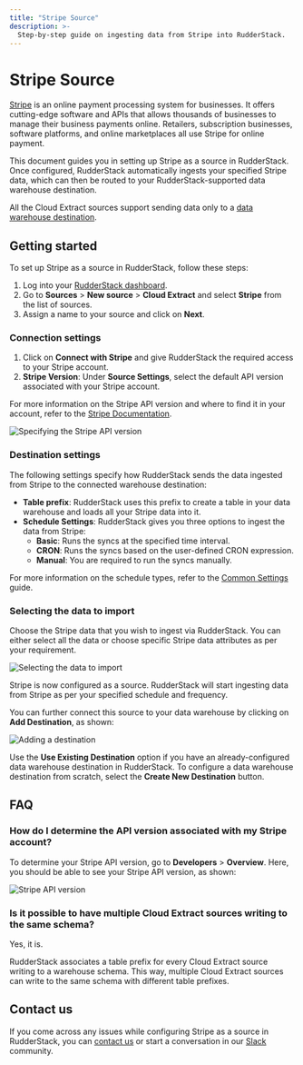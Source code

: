 ```yaml
---
title: "Stripe Source"
description: >-
  Step-by-step guide on ingesting data from Stripe into RudderStack.
---
```


# Stripe Source

[Stripe](https://stripe.com/) is an online payment processing system for businesses. It offers cutting-edge software and APIs that allows thousands of businesses to manage their business payments online. Retailers, subscription businesses, software platforms, and online marketplaces all use Stripe for online payment.

This document guides you in setting up Stripe as a source in RudderStack. Once configured, RudderStack automatically ingests your specified Stripe data, which can then be routed to your RudderStack-supported data warehouse destination.

<div class="warningBlock">

All the Cloud Extract sources support sending data only to a <a href="https://www.rudderstack.com/docs/data-warehouse-integrations/">data warehouse destination</a>.
</div>

## Getting started

To set up Stripe as a source in RudderStack, follow these steps:

1. Log into your [RudderStack dashboard](https://app.rudderstack.com/).
2. Go to **Sources** > **New source** > **Cloud Extract** and select **Stripe** from the list of sources.
3. Assign a name to your source and click on **Next**.

### Connection settings

1. Click on **Connect with Stripe** and give RudderStack the required access to your Stripe account.
2. **Stripe Version**: Under **Source Settings**, select the default API version associated with your Stripe account.

<div class="infoBlock">

For more information on the Stripe API version and where to find it in your account, refer to the <a href="https://stripe.com/docs/upgrades">Stripe Documentation</a>.
</div>

<img src="../assets/cloud-extract-sources/stripe-source-settings.png" alt="Specifying the Stripe API version" />

### Destination settings

The following settings specify how RudderStack sends the data ingested from Stripe to the connected warehouse destination:

- **Table prefix**: RudderStack uses this prefix to create a table in your data warehouse and loads all your Stripe data into it.
- **Schedule Settings**: RudderStack gives you three options to ingest the data from Stripe:
    - **Basic**: Runs the syncs at the specified time interval. 
    - **CRON**: Runs the syncs based on the user-defined CRON expression.
    - **Manual**: You are required to run the syncs manually.

<div class="infoBlock">

For more information on the schedule types, refer to the <a href="https://www.rudderstack.com/docs/cloud-extract-sources/common-settings/">Common Settings</a> guide.
</div>

### Selecting the data to import

Choose the Stripe data that you wish to ingest via RudderStack. You can either select all the data or choose specific Stripe data attributes as per your requirement.

<img src="../assets/cloud-extract-sources/stripe-data-import-settings.png" alt="Selecting the data to import" />

Stripe is now configured as a source. RudderStack will start ingesting data from Stripe as per your specified schedule and frequency.

You can further connect this source to your data warehouse by clicking on **Add Destination**, as shown:

<img src="../assets/cloud-extract-sources/add-destination.png" alt="Adding a destination" />

<div class="successBlock">

Use the <strong>Use Existing Destination</strong> option if you have an already-configured data warehouse destination in RudderStack. To configure a data warehouse destination from scratch, select the <strong>Create New Destination</strong> button.
</div>

## FAQ

### How do I determine the API version associated with my Stripe account?

To determine your Stripe API version, go to **Developers** > **Overview**. Here, you should be able to see your Stripe API version, as shown:

<img src="../assets/cloud-extract-sources/stripe-api-version.png" alt="Stripe API version" />

### Is it possible to have multiple Cloud Extract sources writing to the same schema?

Yes, it is.

RudderStack associates a table prefix for every Cloud Extract source writing to a warehouse schema. This way, multiple Cloud Extract sources can write to the same schema with different table prefixes.

## Contact us

If you come across any issues while configuring Stripe as a source in RudderStack, you can [contact us](mailto:%20docs@rudderstack.com) or start a conversation in our [Slack](https://rudderstack.com/join-rudderstack-slack-community) community.
